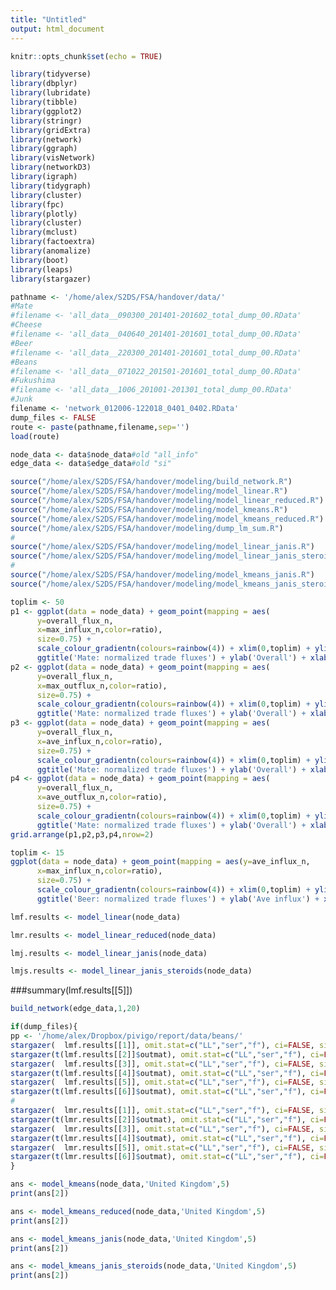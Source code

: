 ```yaml
---
title: "Untitled"
output: html_document
---
```


```r
knitr::opts_chunk$set(echo = TRUE)
```

```r
library(tidyverse)
library(dbplyr)
library(lubridate)
library(tibble)
library(ggplot2)
library(stringr)
library(gridExtra)
library(network)
library(ggraph)
library(visNetwork)
library(networkD3)
library(igraph)
library(tidygraph)
library(cluster)
library(fpc)
library(plotly)
library(cluster)
library(mclust)
library(factoextra)
library(anomalize)
library(boot)
library(leaps)
library(stargazer)
```

```r
pathname <- '/home/alex/S2DS/FSA/handover/data/'
#Mate
#filename <- 'all_data__090300_201401-201602_total_dump_00.RData'
#Cheese
#filename <- 'all_data__040640_201401-201601_total_dump_00.RData'
#Beer
#filename <- 'all_data__220300_201401-201601_total_dump_00.RData'
#Beans
#filename <- 'all_data__071022_201501-201601_total_dump_00.RData'
#Fukushima
#filename <- 'all_data__1006_201001-201301_total_dump_00.RData'
#Junk
filename <- 'network_012006-122018_0401_0402.RData'
dump_files <- FALSE
route <- paste(pathname,filename,sep='')
load(route)

node_data <- data$node_data#old "all_info"
edge_data <- data$edge_data#old "si"
```

```r
source("/home/alex/S2DS/FSA/handover/modeling/build_network.R")
source("/home/alex/S2DS/FSA/handover/modeling/model_linear.R")
source("/home/alex/S2DS/FSA/handover/modeling/model_linear_reduced.R")
source("/home/alex/S2DS/FSA/handover/modeling/model_kmeans.R")
source("/home/alex/S2DS/FSA/handover/modeling/model_kmeans_reduced.R")
source("/home/alex/S2DS/FSA/handover/modeling/dump_lm_sum.R")
#
source("/home/alex/S2DS/FSA/handover/modeling/model_linear_janis.R")
source("/home/alex/S2DS/FSA/handover/modeling/model_linear_janis_steroids.R")
#
source("/home/alex/S2DS/FSA/handover/modeling/model_kmeans_janis.R")
source("/home/alex/S2DS/FSA/handover/modeling/model_kmeans_janis_steroids.R")
```

```r
toplim <- 50
p1 <- ggplot(data = node_data) + geom_point(mapping = aes(
      y=overall_flux_n,
      x=max_influx_n,color=ratio),
      size=0.75) +
      scale_colour_gradientn(colours=rainbow(4)) + xlim(0,toplim) + ylim(0,toplim) +
      ggtitle('Mate: normalized trade fluxes') + ylab('Overall') + xlab('Maximum influx')
p2 <- ggplot(data = node_data) + geom_point(mapping = aes(
      y=overall_flux_n,
      x=max_outflux_n,color=ratio),
      size=0.75) +
      scale_colour_gradientn(colours=rainbow(4)) + xlim(0,toplim) + ylim(0,toplim) +
      ggtitle('Mate: normalized trade fluxes') + ylab('Overall') + xlab('Maximum outflux')
p3 <- ggplot(data = node_data) + geom_point(mapping = aes(
      y=overall_flux_n,
      x=ave_influx_n,color=ratio),
      size=0.75) +
      scale_colour_gradientn(colours=rainbow(4)) + xlim(0,toplim) + ylim(0,toplim) +
      ggtitle('Mate: normalized trade fluxes') + ylab('Overall') + xlab('Average influx')
p4 <- ggplot(data = node_data) + geom_point(mapping = aes(
      y=overall_flux_n,
      x=ave_outflux_n,color=ratio),
      size=0.75) +
      scale_colour_gradientn(colours=rainbow(4)) + xlim(0,toplim) + ylim(0,toplim) +
      ggtitle('Mate: normalized trade fluxes') + ylab('Overall') + xlab('Average outflux')
grid.arrange(p1,p2,p3,p4,nrow=2)
```
```r
toplim <- 15
ggplot(data = node_data) + geom_point(mapping = aes(y=ave_influx_n,
      x=max_influx_n,color=ratio),
      size=0.75) +
      scale_colour_gradientn(colours=rainbow(4)) + xlim(0,toplim) + ylim(0,toplim) +
      ggtitle('Beer: normalized trade fluxes') + ylab('Ave influx') + xlab('Max influx')
```

```r
lmf.results <- model_linear(node_data)
```

```r
lmr.results <- model_linear_reduced(node_data)
```

```r
lmj.results <- model_linear_janis(node_data)
```

```r
lmjs.results <- model_linear_janis_steroids(node_data)
```

###summary(lmf.results[[5]])

```r
build_network(edge_data,1,20)
```

```r
if(dump_files){
pp <- '/home/alex/Dropbox/pivigo/report/data/beans/'
stargazer(  lmf.results[[1]], omit.stat=c("LL","ser","f"), ci=FALSE, single.row=TRUE,        out=paste(pp,'lmf_sum_00_pow1.tex',sep=''))
stargazer(t(lmf.results[[2]]$outmat), omit.stat=c("LL","ser","f"), ci=FALSE, single.row=TRUE,out=paste(pp,'lmf_reg_00_pow1.tex',sep=''))
stargazer(  lmf.results[[3]], omit.stat=c("LL","ser","f"), ci=FALSE, single.row=TRUE,        out=paste(pp,'lmf_sum_00_pow2.tex',sep=''))
stargazer(t(lmf.results[[4]]$outmat), omit.stat=c("LL","ser","f"), ci=FALSE, single.row=TRUE,out=paste(pp,'lmf_reg_00_pow2.tex',sep=''))
stargazer(  lmf.results[[5]], omit.stat=c("LL","ser","f"), ci=FALSE, single.row=TRUE,        out=paste(pp,'lmf_sum_00_pow3.tex',sep=''))
stargazer(t(lmf.results[[6]]$outmat), omit.stat=c("LL","ser","f"), ci=FALSE, single.row=TRUE,out=paste(pp,'lmf_reg_00_pow3.tex',sep=''))
#
stargazer(  lmr.results[[1]], omit.stat=c("LL","ser","f"), ci=FALSE, single.row=TRUE,        out=paste(pp,'lmr_sum_00_pow1.tex',sep=''))
stargazer(t(lmr.results[[2]]$outmat), omit.stat=c("LL","ser","f"), ci=FALSE, single.row=TRUE,out=paste(pp,'lmr_reg_00_pow1.tex',sep=''))
stargazer(  lmr.results[[3]], omit.stat=c("LL","ser","f"), ci=FALSE, single.row=TRUE,        out=paste(pp,'lmr_sum_00_pow2.tex',sep=''))
stargazer(t(lmr.results[[4]]$outmat), omit.stat=c("LL","ser","f"), ci=FALSE, single.row=TRUE,out=paste(pp,'lmr_reg_00_pow2.tex',sep=''))
stargazer(  lmr.results[[5]], omit.stat=c("LL","ser","f"), ci=FALSE, single.row=TRUE,        out=paste(pp,'lmr_sum_00_pow3.tex',sep=''))
stargazer(t(lmr.results[[6]]$outmat), omit.stat=c("LL","ser","f"), ci=FALSE, single.row=TRUE,out=paste(pp,'lmr_reg_00_pow3.tex',sep=''))
}
```

```r
ans <- model_kmeans(node_data,'United Kingdom',5)
print(ans[2])
```

```r
ans <- model_kmeans_reduced(node_data,'United Kingdom',5)
print(ans[2])
```

```r
ans <- model_kmeans_janis(node_data,'United Kingdom',5)
print(ans[2])
```

```r
ans <- model_kmeans_janis_steroids(node_data,'United Kingdom',5)
print(ans[2])
```









